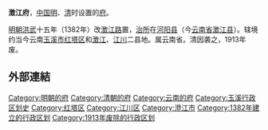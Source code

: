 '''澂江府'''，[[中国|中国]][[明朝|明]]、[[清朝|清]]时设置的[[府_(行政区划)|府]]。

[[明朝|明朝]][[洪武|洪武]]十五年（1382年）改[[澂江路|澂江路]]置，[[治所|治所]]在[[河阳县|河阳县]]（今[[云南省|云南省]][[澂江县|澂江县]]）。辖境约当今云南[[玉溪市|玉溪市]][[红塔区|红塔区]]和[[澂江县|澂江]]、[[江川县|江川]]二县地。属云南省。清因袭之，1913年废。

==外部連結==
{{Wikisource further reading}}
{{清朝云南行政区划}}
{{明朝云南行政区划}}
{{明朝行政区划|nocat}}
{{云南行政区划小作品}}
{{DEFAULTSORT:C}}
[[Category:明朝的府|Category:明朝的府]]
[[Category:清朝的府|Category:清朝的府]]
[[Category:云南的府|Category:云南的府]]
[[Category:玉溪行政区划史|Category:玉溪行政区划史]]
[[Category:红塔区|Category:红塔区]]
[[Category:江川区|Category:江川区]]
[[Category:澄江市|Category:澄江市]]
[[Category:1382年建立的行政区划|Category:1382年建立的行政区划]]
[[Category:1913年废除的行政区划|Category:1913年废除的行政区划]]
